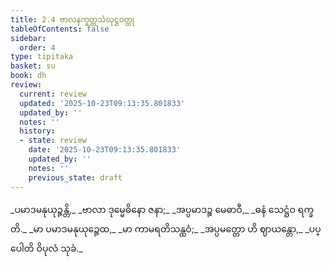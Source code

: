 ```yaml
---
title: 2.4 ဗာလနက္ခတ္တသံဃုဋ္ဌဝတ္ထု
tableOfContents: false
sidebar:
  order: 4
type: tipitaka
basket: su
book: dh
review:
  current: review
  updated: '2025-10-23T09:13:35.801833'
  updated_by: ''
  notes: ''
  history:
  - state: review
    date: '2025-10-23T09:13:35.801833'
    updated_by: ''
    notes: ''
    previous_state: draft
---
```



<ReviewStatus review={frontmatter.review} showDetails={true} />

<HypothesisAnnotation frontmatter={frontmatter} />

<DynamicBreadcrumb />

<Division number="26" book="dh" e="ch" v="18" p="17">

<Paragraph number="28" type="verses" book="dh">
_ပမာဒမနုယုဉ္ဇန္တိ,_  
_ဗာလာ ဒုမ္မေဓိနော ဇနာ;_  
_အပ္ပမာဒဉ္စ မေဓာဝီ,_  
_ဓနံ သေဋ္ဌံဝ ရက္ခတိ._  

</Paragraph>

</Division>
<Division number="27" book="dh" e="ch" v="18" p="17">

<Paragraph number="29" type="verses" book="dh">
_မာ ပမာဒမနုယုဉ္ဇေထ,_  
_မာ ကာမရတိသန္ထဝံ;_  
_အပ္ပမတ္တော ဟိ ဈာယန္တော,_  
_ပပ္ပေါတိ ဝိပုလံ သုခံ._
</Paragraph>
</Division>